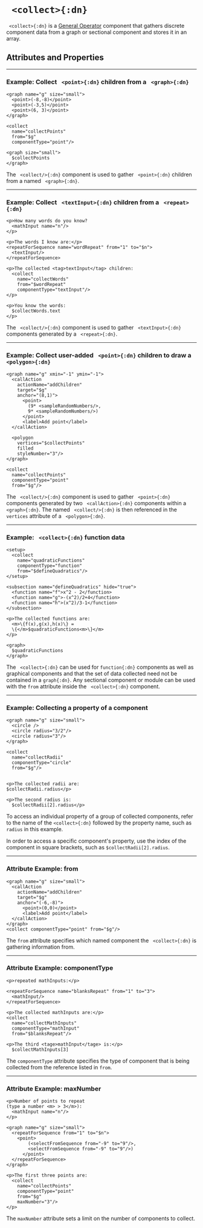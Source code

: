 


# ` <collect>{:dn}`


` <collect>{:dn}` is a [General Operator](../document_structure/essentialConcepts#component-types)
component that gathers discrete component data from a graph or 
sectional component and stores it in an array.

## Attributes and Properties 
 <AttrDisplay name='collect'/> 
 <PropDisplay name='collect'/>


---

### Example: Collect ` <point>{:dn}` children from a ` <graph>{:dn}`


```doenet-editor-horiz
<graph name="g" size="small">
  <point>(-8,-8)</point>
  <point>(-3,5)</point>
  <point>(6, 3)</point>
</graph>

<collect 
  name="collectPoints" 
  from="$g" 
  componentType="point"/>

<graph size="small">
  $collectPoints
</graph>
```



The ` <collect/>{:dn}` component is used to gather ` <point>{:dn}` 
children from a named ` <graph>{:dn}`.



---

### Example: Collect ` <textInput>{:dn}` children from a ` <repeat>{:dn}`


```doenet-editor-horiz
<p>How many words do you know? 
  <mathInput name="n"/>
</p>

<p>The words I know are:</p>
<repeatForSequence name="wordRepeat" from="1" to="$n">
  <textInput/>
</repeatForSequence>

<p>The collected <tag>textInput</tag> children: 
  <collect 
    name="collectWords" 
    from="$wordRepeat" 
    componentType="textInput"/>
</p>

<p>You know the words: 
  $collectWords.text 
</p>
```




The ` <collect/>{:dn}` component is used to gather ` <textInput>{:dn}` 
components generated by a ` <repeat>{:dn}`.



---

### Example: Collect user-added ` <point>{:dn}` children to draw a ` <polygon>{:dn}`


```doenet-editor-horiz
<graph name="g" xmin="-1" ymin="-1">
  <callAction 
    actionName="addChildren" 
    target="$g" 
    anchor="(8,1)">
      <point>
        (9* <sampleRandomNumbers/>,
        9* <sampleRandomNumbers/>)
      </point>
      <label>Add point</label>
  </callAction>

  <polygon 
    vertices="$collectPoints" 
    filled 
    styleNumber="3"/>
</graph>

<collect 
  name="collectPoints" 
  componentType="point" 
  from="$g"/>
```



The ` <collect/>{:dn}` component is used to gather ` <point>{:dn}` 
components generated by two ` <callAction>{:dn}` components 
within a ` <graph>{:dn}`. The named ` <collect/>{:dn}` is then referenced 
in the `vertices` attribute of a ` <polygon>{:dn}`.


---

### Example: ` <collect>{:dn}` function data

```doenet-editor-horiz
<setup>
  <collect 
    name="quadraticFunctions" 
    componentType="function" 
    from="$defineQuadratics"/>
</setup>

<subsection name="defineQuadratics" hide="true">
  <function name="f">x^2 - 2</function>
  <function name="g">-(x^2)/2+4</function>
  <function name="h">(x^2)/3-1</function>
</subsection>

<p>The collected functions are: 
  <m>\{f(x),g(x),h(x)\} =   
  \{</m>$quadraticFunctions<m>\}</m>
</p>

<graph>
  $quadraticFunctions
</graph>
```

The ` <collect>{:dn}` can be used for `function{:dn}` components as well 
as graphical components and that the set of data collected need not 
be contained in a `graph{:dn}`.  Any sectional component or module can 
be used with the `from` attribute inside the ` <collect>{:dn}` component.

---


### Example: Collecting a property of a component


```doenet-editor-horiz
<graph name="g" size="small">
  <circle />
  <circle radius="3/2"/>
  <circle radius="3"/>
</graph>

<collect 
  name="collectRadii" 
  componentType="circle" 
  from="$g"/>


<p>The collected radii are:
$collectRadii.radius</p>

<p>The second radius is: 
  $collectRadii[2].radius</p>
```

To access an individual property of a group of
collected components, refer to the name of the `<collect>{:dn}`
followed by the property name, such as `radius` in this example.

In order to access a specific component's property,
use the index of the component in square brackets, 
such as `$collectRadii[2].radius`.

---

### Attribute Example: from


```doenet-example
<graph name="g" size="small">
  <callAction 
    actionName="addChildren" 
    target="$g" 
    anchor="(-6,-8)">
      <point>(0,0)</point>
      <label>Add point</label>
  </callAction>
</graph>
<collect componentType="point" from="$g"/>
```



The `from` attribute specifies which named component the ` <collect>{:dn}` 
is gathering information from.



---

### Attribute Example: componentType


```doenet-example
<p>repeated mathInputs:</p>

<repeatForSequence name="blanksRepeat" from="1" to="3">
  <mathInput/>
</repeatForSequence>

<p>The collected mathInputs are:</p>
<collect 
  name="collectMathInputs"
  componentType="mathInput" 
  from="$blanksRepeat"/>

<p>The third <tage>mathInput</tage> is:</p>
  $collectMathInputs[3]
```



The `componentType` attribute specifies the type of component 
that is being collected from the reference listed in `from`.


---

### Attribute Example: maxNumber


```doenet-editor-horiz
<p>Number of points to repeat 
(type a number <m> > 3</m>): 
  <mathInput name="n"/>
</p>

<graph name="g" size="small">
  <repeatForSequence from="1" to="$n">
    <point>
        (<selectFromSequence from="-9" to="9"/>,
        <selectFromSequence from="-9" to="9"/>)
      </point>
  </repeatForSequence>
</graph>

<p>The first three points are: 
  <collect 
    name="collectPoints" 
    componentType="point" 
    from="$g" 
    maxNumber="3"/>
</p>
```

The `maxNumber` attribute sets a limit on the number of components to collect.

